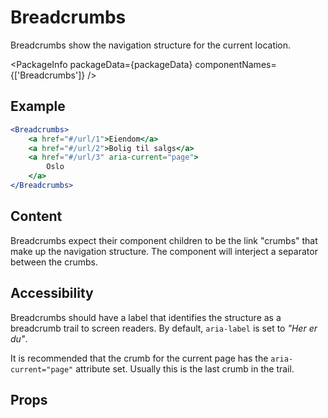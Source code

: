 
# Breadcrumbs

Breadcrumbs show the navigation structure for the current location.

<PackageInfo packageData={packageData} componentNames={['Breadcrumbs']} />

## Example

```jsx example
<Breadcrumbs>
    <a href="#/url/1">Eiendom</a>
    <a href="#/url/2">Bolig til salgs</a>
    <a href="#/url/3" aria-current="page">
        Oslo
    </a>
</Breadcrumbs>
```

## Content

Breadcrumbs expect their component children to be the link "crumbs" that make up
the navigation structure. The component will interject a separator between the
crumbs.

## Accessibility

Breadcrumbs should have a label that identifies the structure as a breadcrumb
trail to screen readers. By default, `aria-label` is set to <em>"Her er
du"</em>.

It is recommended that the crumb for the current page has the `aria-current="page"`
attribute set. Usually this is the last crumb in the trail.

## Props

```props packages/breadcrumbs/src/component.tsx

```
